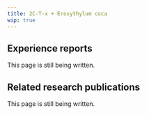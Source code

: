 ---
title: 2C-T-x + Eroxythylum coca
wip: true
---

## Experience reports

This page is still being written.

## Related research publications

This page is still being written.

